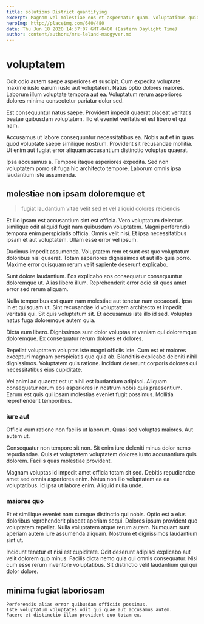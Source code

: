 ```yaml
---
title: solutions District quantifying
excerpt: Magnam vel molestiae eos et aspernatur quam. Voluptatibus quia nesciunt facilis. Nobis porro velit ipsum. Assumenda voluptas deleniti laudantium in iste doloremque est.
heroImg: http://placeimg.com/640/480
date: Thu Jun 18 2020 14:37:07 GMT-0400 (Eastern Daylight Time)
author: content/authors/mrs-leland-macgyver.md
---
```

# voluptatem

Odit odio autem saepe asperiores et suscipit. Cum expedita voluptate maxime iusto earum iusto aut voluptatem. Natus optio dolores maiores. Laborum illum voluptate tempora aut ea. Voluptatum rerum asperiores dolores minima consectetur pariatur dolor sed.
  
Est consequuntur natus saepe. Provident impedit quaerat placeat veritatis beatae quibusdam voluptatem. Illo et eveniet veritatis et est libero et qui nam.
  
Accusamus ut labore consequuntur necessitatibus ea. Nobis aut et in quas quod voluptate saepe similique nostrum. Provident sit recusandae mollitia. Ut enim aut fugiat error aliquam accusantium distinctio voluptas quaerat.
  
Ipsa accusamus a. Tempore itaque asperiores expedita. Sed non voluptatem porro sit fuga hic architecto tempore. Laborum omnis ipsa laudantium iste assumenda.

## molestiae non ipsam doloremque et

> fugiat laudantium vitae velit sed et vel aliquid dolores reiciendis

Et illo ipsam est accusantium sint est officia. Vero voluptatum delectus similique odit aliquid fugit nam quibusdam voluptatem. Magni perferendis tempora enim perspiciatis officia. Omnis velit nisi. Et ipsa necessitatibus ipsam et aut voluptatem. Ullam esse error vel ipsum.
  
Ducimus impedit assumenda. Voluptatem rem et sunt est quo voluptatum doloribus nisi quaerat. Totam asperiores dignissimos et aut illo quia porro. Maxime error quisquam rerum velit sapiente deserunt explicabo.
  
Sunt dolore laudantium. Eos explicabo eos consequatur consequuntur doloremque ut. Alias libero illum. Reprehenderit error odio sit quos amet error sed rerum aliquam.
  
Nulla temporibus est quam nam molestiae aut tenetur nam occaecati. Ipsa in et quisquam ut. Sint recusandae id voluptatem architecto et impedit veritatis qui. Sit quis voluptatum sit. Et accusamus iste illo id sed. Voluptas natus fuga doloremque autem quia.
  
Dicta eum libero. Dignissimos sunt dolor voluptas et veniam qui doloremque doloremque. Ex consequatur rerum dolores et dolores.
  
Repellat voluptatem voluptas iste magni officiis iste. Cum est et maiores excepturi magnam perspiciatis quo quia ab. Blanditiis explicabo deleniti nihil dignissimos. Voluptatem quis ratione. Incidunt deserunt corporis dolores qui necessitatibus eius cupiditate.
  
Vel animi ad quaerat est ut nihil est laudantium adipisci. Aliquam consequatur rerum eos asperiores in nostrum nobis quis praesentium. Earum est quis qui ipsam molestias eveniet fugit possimus. Mollitia reprehenderit temporibus.

### iure aut

Officia cum ratione non facilis ut laborum. Quasi sed voluptas maiores. Aut autem ut.
  
Consequatur non tempore sit non. Sit enim iure deleniti minus dolor nemo repudiandae. Quis et voluptatem voluptatem dolores iusto accusantium quis dolorem. Facilis quas molestiae provident.
  
Magnam voluptas id impedit amet officia totam sit sed. Debitis repudiandae amet sed omnis asperiores enim. Natus non illo voluptatem ea ea voluptatibus. Id ipsa ut labore enim. Aliquid nulla unde.

### maiores quo

Et et similique eveniet nam cumque distinctio qui nobis. Optio est a eius doloribus reprehenderit placeat aperiam sequi. Dolores ipsum provident quo voluptatem repellat. Nulla voluptatem atque rerum autem. Numquam sunt aperiam autem iure assumenda aliquam. Nostrum et dignissimos laudantium sint ut.
  
Incidunt tenetur et nisi est cupiditate. Odit deserunt adipisci explicabo aut velit dolorem quo minus. Facilis dicta nemo quia qui omnis consequatur. Nisi cum esse rerum inventore voluptatibus. Sit distinctio velit laudantium qui qui dolor dolore.

## minima fugiat laboriosam

```text
Perferendis alias error quibusdam officiis possimus.
Iste voluptatum voluptates odit qui quae aut accusamus autem.
Facere et distinctio illum provident quo totam ex.
```

